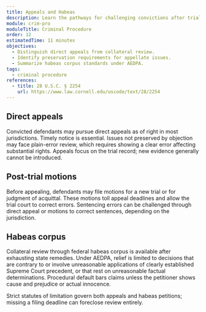 ```yaml
---
title: Appeals and Habeas
description: Learn the pathways for challenging convictions after trial or plea.
module: crim-pro
moduleTitle: Criminal Procedure
order: 12
estimatedTime: 11 minutes
objectives:
  - Distinguish direct appeals from collateral review.
  - Identify preservation requirements for appellate issues.
  - Summarize habeas corpus standards under AEDPA.
tags:
  - criminal procedure
references:
  - title: 28 U.S.C. § 2254
    url: https://www.law.cornell.edu/uscode/text/28/2254
---
```


## Direct appeals

Convicted defendants may pursue direct appeals as of right in most jurisdictions. Timely notice is essential. Issues not preserved by objection may face plain-error review, which requires showing a clear error affecting substantial rights. Appeals focus on the trial record; new evidence generally cannot be introduced.

## Post-trial motions

Before appealing, defendants may file motions for a new trial or for judgment of acquittal. These motions toll appeal deadlines and allow the trial court to correct errors. Sentencing errors can be challenged through direct appeal or motions to correct sentences, depending on the jurisdiction.

## Habeas corpus

Collateral review through federal habeas corpus is available after exhausting state remedies. Under AEDPA, relief is limited to decisions that are contrary to or involve unreasonable applications of clearly established Supreme Court precedent, or that rest on unreasonable factual determinations. Procedural default bars claims unless the petitioner shows cause and prejudice or actual innocence.

<Callout kind="tip" title="Mind the deadlines">
  Strict statutes of limitation govern both appeals and habeas petitions; missing a filing deadline can foreclose review entirely.
</Callout>
